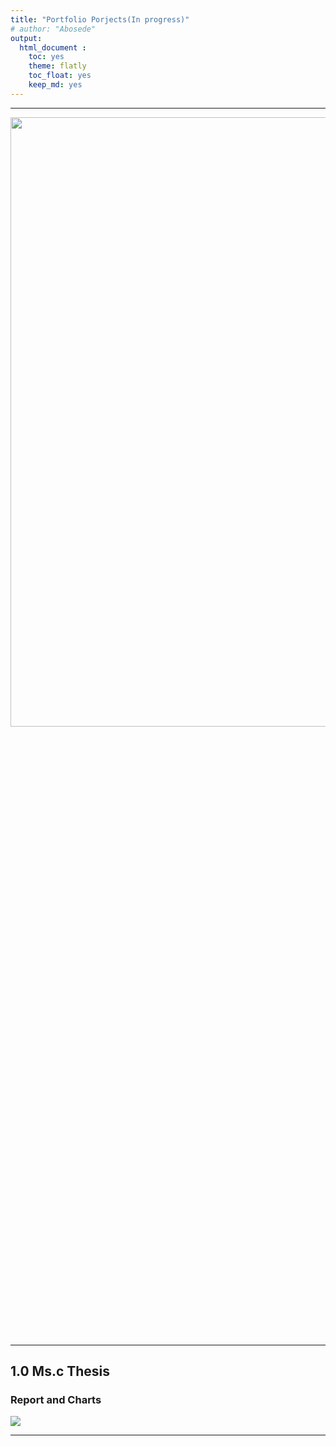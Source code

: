 ```yaml
---
title: "Portfolio Porjects(In progress)"
# author: "Abosede"
output: 
  html_document :
    toc: yes
    theme: flatly
    toc_float: yes
    keep_md: yes
---
```


<!-- <hr> -->
<!-- # ```{r setup, include=FALSE} -->
<!-- # knitr::opts_chunk$set(echo = FALSE) -->
<!-- # library(gridExtra) -->
<!-- # library(knitr) -->
<!-- # ``` -->


<hr>
![](images/Page2.png){ width=200% height=50% }
<hr>
## **1.0 Ms.c Thesis ** 

### Report and Charts
![](images/Page1.png)

<hr>